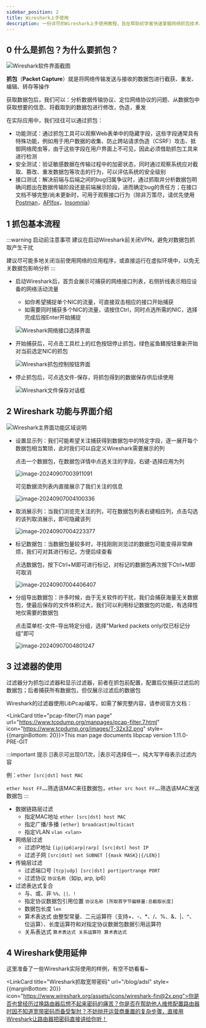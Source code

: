 ```yaml
---
sidebar_position: 2
title: Wireshark上手使用
description: 一份详尽的Wireshark上手使用教程，旨在帮助初学者快速掌握网络抓包技术。文档首先阐释了抓包的概念、目的及其在各类测试中的应用，随后分步讲解了使用Wireshark进行数据包捕获、保存与分析的基本流程，并对软件的主要功能与界面布局进行了详细介绍。
---
```


## 0 什么是抓包？为什么要抓包？

![Wireshark软件界面截图](img/image-20240907094430591.png)

**抓包**（**Packet Capture**）就是将网络传输发送与接收的数据包进行截获、重发、编辑、转存等操作

获取数据包后，我们可以：分析数据传输协议、定位网络协议的问题、从数据包中获取想要的信息、将截取到的数据包进行修改，伪造，重发

在实际应用中，我们往往可以通过抓包：

* 功能测试：通过抓包工具可以观察Web表单中的隐藏字段，这些字段通常具有特殊功能，例如用于用户数据的收集、防止跨站请求伪造（CSRF）攻击、抵御网络爬虫等，由于这些字段在用户界面上不可见，因此必须借助抓包工具来进行检测
* 安全测试：验证敏感数据在传输过程中的加密状态，同时通过观察系统应对截取、篡改、重发数据包等攻击的行为，可以评估系统的安全级别
* 接口测试：解决前端与后端之间的bug归属争议时，通过抓取并分析数据包明确问题出在数据传输阶段还是前端展示阶段，进而确定bug的责任方；在接口文档不够完整/尚未更新时，可用于观察接口行为（除非万策尽，请优先使用[Postman](https://www.getpostman.com/downloads/)，[APIfox](https://apifox.com/)，[Insomnia](https://insomnia.rest/)）



## 1 抓包基本流程

:::warning 启动前注意事项
建议在启动Wireshark前关闭VPN，避免对数据包抓取产生干扰

建议尽可能多地关闭当前使用网络的应用程序，或直接运行在虚拟环境中，以免无关数据包影响分析
:::

* 启动Wireshark后，首页会展示可捕获的网络接口列表，右侧折线表示相应设备的网络活动流量

    * 如你希望捕捉单个NIC的流量，可直接双击相应的接口开始捕获
    * 如需要同时捕获多个NIC的流量，请按住Ctrl，同时点选所需的NIC，选择完成后按Enter开始捕捉

  ![Wireshark网络接口选择界面](img/image-20240907002402646.png)

* 开始捕获后，可点击工具栏上的红色按钮停止抓包，绿色鲨鱼鳍按钮重新开始对当前选定NIC的抓包

  ![Wireshark抓包控制按钮界面](img/image-20240907002743240.png)

* 停止抓包后，可点选文件-保存，将抓包得到的数据保存供后续使用

  ![Wireshark文件保存对话框](img/image-20240907002945420.png)



## 2 Wireshark 功能与界面介绍

![Wireshark主界面功能区域说明](img/1725640544121.jpg)

* 设置显示列：我们可能希望关注捕获得到数据包中的特定字段，逐一展开每个数据包相当繁琐，此时我们可以自定义Wireshark需要展示的列

  点击一个数据包，在数据包详情中点选关注的字段，右键-选择应用为列

  ![image-20240907003911091](img/image-20240907003911091.png)

  可见数据流列表内直接展示了我们关注的信息

  ![image-20240907004100336](img/image-20240907004100336.png)

* 取消展示列：当我们浏览完关注的列，可在数据包列表右键相应列，点击勾选的该列取消展示，即可隐藏该列

  ![image-20240907004223377](img/image-20240907004223377.png)

* 标记数据包：当数据包量较多时，寻找刚刚浏览过的数据包可能变得非常麻烦，我们可对其进行标记，方便后续查看

  点选数据包，按下Ctrl+M即可进行标记，对标记的数据包再次按下Ctrl+M即可取消

  ![image-20240907004406407](img/image-20240907004406407.png)

* 分组导出数据包：许多时候，由于无关软件的干扰，我们会捕获海量无关数据包，使最后保存的文件体积过大，我们可以利用标记数据包的功能，有选择性地仅需要的数据包

  点击菜单栏-文件-导出特定分组，选择"Marked packets only/仅已标记分组"即可

  ![image-20240907004801247](img/image-20240907004801247.png)



## 3 过滤器的使用

过滤器分为抓包过滤器和显示过滤器，前者在抓包前配置，配置后仅捕获过滤后的数据包；后者捕获所有数据包，但仅展示过滤后的数据包

Wireshark的过滤器使用LibPcap编写，如需了解完整内容，请参阅官方文档：

<LinkCard title="pcap-filter(7) man page" url="https://www.tcpdump.org/manpages/pcap-filter.7.html" icon="https://www.tcpdump.org/images/T-32x32.png" style={{marginBottom: 20}}>This man page documents libpcap version 1.11.0-PRE-GIT</LinkCard>
<br/>

:::important 提示
[]表示可出现0/1次，|表示可选择任一，纯大写字母表示过滤内容

例：`ether [src|dst] host MAC`

`ether host FF……`筛选该MAC来往数据包，`ether src host FF……`筛选该MAC发送数据包
:::

* 数据链路层过滤
    * 指定MAC地址 `ether [src|dst] host MAC`
    * 指定广播/多播 `[ether] broadcast|multicast`
    * 指定VLAN `vlan <vlan>`
* 网络层过滤
    * 过滤IP地址 `[ip|ip6|arp|rarp] [src|dst] host IP`
    * 过滤子网 `[src|dst] net SUBNET [{mask MASK}|{/LEN}]`
* 传输层过滤
    * 过滤端口号 `[tcp|udp] [src|dst] port|portrange PORT`
    * 过滤协议 `协议名称`（如ip, arp, ip6）
* 过滤表达式复合
    * 与、或、非 `%%、||、!`
    * 指定协议数据包引用位置 `协议名称 [所取首字节偏移量:总截取长度]`
    * 数据包长度 `len`
    * 算术表达式  由整型常量、二元运算符（支持+、-、*、/、%、&、|、^、位运算）、长度运算符和对指定协议数据包数据引用运算符
    * 关系表达式 `算术表达式 关系运算符 算术表达式`



## 4 Wireshark使用延伸

这里准备了一些Wireshark实际使用的样例，有空不妨看看~

<LinkCard title="Wireshark抓取宽带密码" url="/blog/adsl" style={{marginBottom: 20}}  icon="https://www.wireshark.org/assets/icons/wireshark-fin@2x.png">你是否也曾经历过换路由器后想不起来密码的痛苦？你是否在帮助他人维修配置路由器时因不知道宽带密码而备受掣肘？不妨抛开运营商重置的复杂步骤，直接用Wireshark让路由器把密码直接讲给你听！</LinkCard>
<br/>
